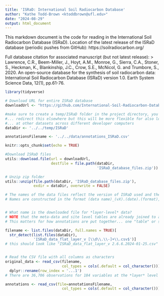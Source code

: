 ```yaml
---
title: 'ISRaD: International Soil Radiocarbon Database'
author: "Kathe Todd-Brown <ktoddbrown@ufl.edu>"
date: "2024-08-29"
output: html_document
---
```


This markdown document is the code for reading in the International Soil Radiocarbon Database (ISRaD).
Location of the latest release of the ISRaD database (periodic pushes from GitHub): https://soilradiocarbon.org/

Full database citation for associated manuscript (but not latest release): 
> Lawrence, C.R., Beem-Miller, J., Hoyt, A.M., Monroe, G., Sierra, C.A., Stoner, S., Heckman, K., Blankinship, J.C., Crow, S.E., McNicol, G. and Trumbore, S., 2020. An open-source database for the synthesis of soil radiocarbon data: International Soil Radiocarbon Database (ISRaD) version 1.0. Earth System Science Data, 12(1), pp.61-76.

```r

library(tidyverse)

# Download URL for entire ISRaD database
downloadUrl <- "https://github.com/International-Soil-Radiocarbon-Database/ISRaD/raw/main/ISRaD_data_files/database/ISRaD_database_files.zip"

#make sure to create a temp/ISRaD folder in the project directory, you could
#... redirect this elsewhere but this will be more flexible for also looking 
#... at other datasets across different developer computers
dataDir <- '../../temp/ISRaD'

annotationsFilename <- '../../data/annotations_ISRaD.csv'

knitr::opts_chunk$set(echo = TRUE)
```

```r

#Download ISRaD files
utils::download.file(url = downloadUrl, 
                     destfile = file.path(dataDir,
                                          'ISRaD_database_files.zip'))

# Unzip zip folder
utils::unzip(file.path(dataDir, 'ISRaD_database_files.zip'), 
             exdir = dataDir, overwrite = FALSE)

# The names of the data files reflect the version of ISRaD used and the date on which the database was compiled.
# Names are constructed in the format (data name)_(vX).(date).(format), where data name tells what data this is (ie. ISRaD_extra_flat_layer), vX refers to the official ISRaD version number (e.g. “v1.2.3”), date gives the date when the data were compiled (yyyy-mm-dd), and format is the file type.


# What name is the downloaded file for *layer-level* data?
# NOTE that the meta-data and site level tables are already joined to any files with data at a finer resolution (i.e. "layer", "fraction", "flux", "interstitial")
# This matters for how annotations are put together... one "table" or several tables of annotations? Currently just one annotation table

filename <- list.files(dataDir, full.names = TRUE)[
  str_detect(list.files(dataDir), 
             'ISRaD_data_flat_layer_v [\\d\\.\\-]+\\.csv$')]
# this should look like "ISRaD_data_flat_layer_v 2.6.6.2024-01-25.csv"


# Read the CSV file with all columns as characters
original_data <- read_csv(filename,
                          col_types = cols(.default = col_character())) |>
  dplyr::rename(row_index = '...1')
# There are 36,706 observations for 184 variables at the *layer* level

annotations <- read_csv(file=annotationsFilename,
                          col_types = cols(.default = col_character()))

```

```r

```
